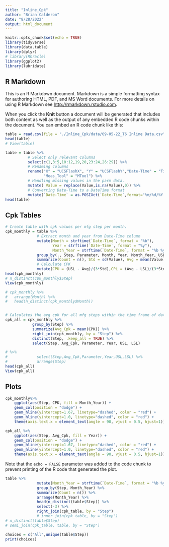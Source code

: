 ```yaml
---
title: "Inline_Cpk"
author: "Brian Calderon"
date: "8/28/2022"
output: html_document
---
```


```r
knitr::opts_chunk$set(echo = TRUE)
library(tidyverse)
library(data.table)
library(dplyr)
# library(ROracle)
library(ggplot2)
library(lubridate)
```

## R Markdown

This is an R Markdown document. Markdown is a simple formatting syntax for authoring HTML, PDF, and MS Word documents. For more details on using R Markdown see <http://rmarkdown.rstudio.com>.

When you click the **Knit** button a document will be generated that includes both content as well as the output of any embedded R code chunks within the document. You can embed an R code chunk like this:

```r
table = read.csv(file = "./Inline_Cpk/data/09-05-22_T6 Inline Data.csv")
head(table)
# View(table)
```


```r
table = table %>%
          # Select only relevant columns
          select(c(1,3:5,10:12,19,20,23:24,26:29)) %>% 
          # Renaming columns
          rename("X" = "UCSFlashX", "Y" = "UCSFlashY","Date-Time" = "Timestamp_Proc", "Step" = "Level",
                 "Meas_Tool" = "MTool") %>%
          # Handling missing values in the parm data.
          mutate( Value = replace(Value,is.na(Value),0)) %>%
          # Converting Date-Time to a DateTime format
          mutate(`Date-Time` = as.POSIXct(`Date-Time`,format="%m/%d/%Y %H:%M",tz=Sys.timezone()))
head(table)
```

## Cpk Tables

```r
# Create table with cpk values per mfg step per month. 
cpk_monthly = table %>%
              # Extract month and year from Date-Time column
              mutate(Month = strftime(`Date-Time`, format = "%b"), 
                     Year = strftime(`Date-Time`, format = "%y"),
                     Month_Year = strftime(`Date-Time`, format = "%b %y")) %>%
              group_by(., Step, Parameter, Month, Year, Month_Year, USL, LSL) %>%
              summarize(Count = n(), Std = sd(Value), Avg = mean(Value)) %>%
              # Calculate CPK
              mutate(CPU = (USL - Avg)/(3*Std),CPL = (Avg - LSL)/(3*Std), CPK = min(CPU,CPL))
head(cpk_monthly)
# n_distinct(cpk_monthly$Step)
View(cpk_monthly)
```



```r
# cpk_monthly %>%
#   arrange(Month) %>%
#   head(n_distinct(cpk_monthly$Month))


# Calculates the avg cpk for all mfg steps within the time frame of data downloaded
cpk_all = cpk_monthly %>%
            group_by(Step) %>%
            summarize(Avg_Cpk = mean(CPK)) %>%
            right_join(cpk_monthly, by = "Step") %>%
            distinct(Step, .keep_all = TRUE) %>%
            select(Step, Avg_Cpk, Parameter, Year, USL, LSL)

# %>%
#             select(Step,Avg_Cpk,Parameter,Year,USL,LSL) %>%
#             arrange(Step)
head(cpk_all)
View(cpk_all)
```

## Plots

```r
cpk_monthly%>%
    ggplot(aes(Step, CPK, fill = Month_Year)) + 
    geom_col(position = "dodge") +
    geom_hline(yintercept=1.67, linetype="dashed", color = "red") + 
    geom_hline(yintercept=1.0, linetype="dashed", color = "red") +
    theme(axis.text.x = element_text(angle = 90, vjust = 0.5, hjust=1))

cpk_all %>%
    ggplot(aes(Step, Avg_Cpk, fill = Year)) + 
    geom_col(position = "dodge") +
    geom_hline(yintercept=1.67, linetype="dashed", color = "red") + 
    geom_hline(yintercept=1.0, linetype="dashed", color = "red") + 
    theme(axis.text.x = element_text(angle = 90, vjust = 0.5, hjust=1))

```


Note that the `echo = FALSE` parameter was added to the code chunk to prevent printing of the R code that generated the plot.

```r
table %>%
              mutate(Month_Year = strftime(`Date-Time`, format = "%b %y")) %>%
              group_by(Step, Month_Year) %>%
              summarize(Count = n()) %>%
              arrange(Month_Year) %>%
              head(n_distinct(table$Step)) %>%
              select(-3) %>%
              right_join(cpk_table, by = "Step")
              # inner_join(cpk_table, by = "Step")
# n_distinct(table$Step)
# semi_join(cpk_table, table, by = "Step")

```

```r
choices = c("All",unique(table$Step))
print(choices)
```





